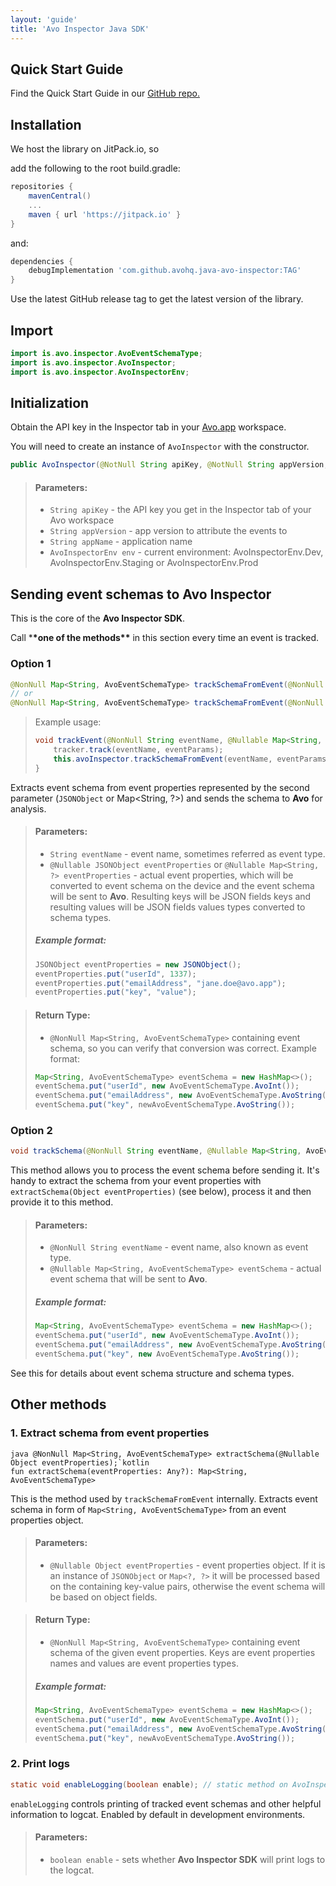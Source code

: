 ```yaml
---
layout: 'guide'
title: 'Avo Inspector Java SDK'
---
```



## <a name="quick-start"></a>Quick Start Guide

Find the Quick Start Guide in our <a target="_blank" rel="noopener noreferrer" href="https://github.com/avohq/java-avo-inspector">GitHub repo.</a>

## <a name="installation"></a>Installation

We host the library on JitPack.io, so

add the following to the root build.gradle:

```groovy
repositories {
    mavenCentral()
    ...
    maven { url 'https://jitpack.io' }
}
```

and:

```groovy
dependencies {
    debugImplementation 'com.github.avohq.java-avo-inspector:TAG'
}
```

Use the latest GitHub release tag to get the latest version of the library.

## <a name="import"></a>Import

```java
import is.avo.inspector.AvoEventSchemaType;
import is.avo.inspector.AvoInspector;
import is.avo.inspector.AvoInspectorEnv;
```

## <a name="initialization"></a>Initialization

Obtain the API key in the Inspector tab in your <a target="_blank" rel="noopener noreferrer" href="https://www.avo.app/welcome">Avo.app</a> workspace.

You will need to create an instance of `AvoInspector` with the constructor.

```java
public AvoInspector(@NotNull String apiKey, @NotNull String appVersion, @NotNull String appName, @NotNull AvoInspectorEnv env)
```

> #### Parameters:
>
> - `String apiKey` - the API key you get in the Inspector tab of your Avo workspace
> - `String appVersion` - app version to attribute the events to
> - `String appName` - application name
> - `AvoInspectorEnv env` - current environment: AvoInspectorEnv.Dev, AvoInspectorEnv.Staging or AvoInspectorEnv.Prod

## <a name="event-tracking"></a>Sending event schemas to Avo Inspector

This is the core of the **Avo Inspector SDK**.

Call \***\*one of the methods\*\*** in this section every time an event is tracked.

### Option 1

```java
@NonNull Map<String, AvoEventSchemaType> trackSchemaFromEvent(@NonNull String eventName, @Nullable JSONObject eventProperties);
// or
@NonNull Map<String, AvoEventSchemaType> trackSchemaFromEvent(@NonNull String eventName, @Nullable Map<String, ?> eventProperties);
```

> Example usage:
>
> ```java
> void trackEvent(@NonNull String eventName, @Nullable Map<String, ?> eventParams) {
>     tracker.track(eventName, eventParams);
>     this.avoInspector.trackSchemaFromEvent(eventName, eventParams);
> }
> ```

Extracts event schema from event properties represented by the second parameter (`JSONObject` or Map<String, ?>) and sends the schema to **Avo** for analysis.

> #### Parameters:
>
> - `String eventName` - event name, sometimes referred as event type.
> - `@Nullable JSONObject eventProperties` or `@Nullable Map<String, ?> eventProperties` - actual event properties, which will be converted to event schema on the device and the event schema will be sent to **Avo**. Resulting keys will be JSON fields keys and resulting values will be JSON fields values types converted to schema types.
>
> ##### Example format:
>
> ```java
> JSONObject eventProperties = new JSONObject();
> eventProperties.put("userId", 1337);
> eventProperties.put("emailAddress", "jane.doe@avo.app");
> eventProperties.put("key", "value");
> ```

> #### Return Type:
>
> - `@NonNull Map<String, AvoEventSchemaType>` containing event schema, so you can verify that conversion was correct.
>   Example format:
>
> ```java
> Map<String, AvoEventSchemaType> eventSchema = new HashMap<>();
> eventSchema.put("userId", new AvoEventSchemaType.AvoInt());
> eventSchema.put("emailAddress", new AvoEventSchemaType.AvoString());
> eventSchema.put("key", newAvoEventSchemaType.AvoString());
> ```

### Option 2

```java
void trackSchema(@NonNull String eventName, @Nullable Map<String, AvoEventSchemaType> eventSchema);
```

This method allows you to process the event schema before sending it.
It's handy to extract the schema from your event properties with `extractSchema(Object eventProperties)` (see below), process it and then provide it to this method.

> #### Parameters:
>
> - `@NonNull String eventName` - event name, also known as event type.
> - `@Nullable Map<String, AvoEventSchemaType> eventSchema` - actual event schema that will be sent to **Avo**.
>
> ##### Example format:
>
> ```java
> Map<String, AvoEventSchemaType> eventSchema = new HashMap<>();
> eventSchema.put("userId", new AvoEventSchemaType.AvoInt());
> eventSchema.put("emailAddress", new AvoEventSchemaType.AvoString());
> eventSchema.put("key", new AvoEventSchemaType.AvoString());
> ```

See <Link passHref href="/inspector/sdk#standalone-usage"><a>this</a></Link> for details about event schema structure and schema types.

## <a name="other-methods"></a>Other methods

### 1. Extract schema from event properties

```
java @NonNull Map<String, AvoEventSchemaType> extractSchema(@Nullable Object eventProperties);`kotlin
fun extractSchema(eventProperties: Any?): Map<String, AvoEventSchemaType>
```

This is the method used by `trackSchemaFromEvent` internally. Extracts event schema in form of `Map<String, AvoEventSchemaType>` from an event properties object.

> #### Parameters:
>
> - `@Nullable Object eventProperties` - event properties object. If it is an instance of `JSONObject` or `Map<?, ?>` it will be processed based on the containing key-value pairs, otherwise the event schema will be based on object fields.

> #### Return Type:
>
> - `@NonNull Map<String, AvoEventSchemaType>` containing event schema of the given event properties. Keys are event properties names and values are event properties types.
>
> ##### Example format:
>
> ```java
> Map<String, AvoEventSchemaType> eventSchema = new HashMap<>();
> eventSchema.put("userId", new AvoEventSchemaType.AvoInt());
> eventSchema.put("emailAddress", new AvoEventSchemaType.AvoString());
> eventSchema.put("key", newAvoEventSchemaType.AvoString());
> ```

### 2. Print logs

```java
static void enableLogging(boolean enable); // static method on AvoInspector
```

`enableLogging` controls printing of tracked event schemas and other helpful information to logcat. Enabled by default in development environments.

> #### Parameters:
>
> - `boolean enable` - sets whether **Avo Inspector SDK** will print logs to the logcat.
